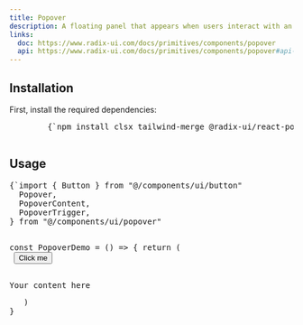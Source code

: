 ```yaml
---
title: Popover
description: A floating panel that appears when users interact with an element.
links:
  doc: https://www.radix-ui.com/docs/primitives/components/popover
  api: https://www.radix-ui.com/docs/primitives/components/popover#api-reference
---
```


<ComponentPreview name="popover-demo" />

## Installation
<div className="not-prose px-4 md:px-0">
  <Step>
    <StepItem title="Install Dependencies">
      First, install the required dependencies:
      <Pre className="language-bash">
        {`npm install clsx tailwind-merge @radix-ui/react-popover`}
      </Pre>
    </StepItem>
    <StepItem title="Create utils.ts">
      <ComponentUtilsText />
      <ComponentUtils />
    </StepItem>
    <StepItem title="Create Popover Component">
      <ComponentSource name="popover-demo" />
    </StepItem>
  </Step>
</div>

## Usage

<div className="not-prose space-y-6">
<Pre>{`import { Button } from "@/components/ui/button"
  Popover,
  PopoverContent,
  PopoverTrigger,
} from "@/components/ui/popover"

const PopoverDemo = () => {
  return (
    <Popover>
      <PopoverTrigger asChild>
        <Button>Click me</Button>
      </PopoverTrigger>
      <PopoverContent>
        <p>Your content here</p>
      </PopoverContent>
    </Popover>
  )
}

</div>
